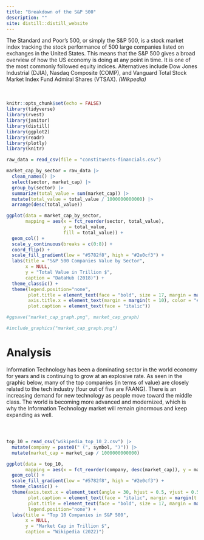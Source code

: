 ```yaml
---
title: "Breakdown of the S&P 500"
description: ""
site: distill::distill_website
---
```


The Standard and Poor's 500, or simply the S&P 500, is a stock market index tracking the stock performance of 500 large companies listed on exchanges in the United States. This means that the S&P 500 gives a broad overview of how the US economy is doing at any point in time. It is one of the most commonly followed equity indices. Alternatives include Dow Jones Industrial (DJIA), Nasdaq Composite (COMP), and Vanguard Total Stock Market Index Fund Admiral Shares (VTSAX). *(Wikpedia)*  
&nbsp;  
&nbsp;
```r
knitr::opts_chunk$set(echo = FALSE)
library(tidyverse)
library(rvest)
library(janitor)
library(distill)
library(ggplot2)
library(readr)
library(plotly)
library(knitr)
```

```r
raw_data = read_csv(file = "constituents-financials.csv")

market_cap_by_sector = raw_data |> 
  clean_names() |> 
  select(sector, market_cap) |> 
  group_by(sector) |> 
  summarize(total_value = sum(market_cap)) |> 
  mutate(total_value = total_value / 1000000000000) |> 
  arrange(desc(total_value))

ggplot(data = market_cap_by_sector,
       mapping = aes(x = fct_reorder(sector, total_value),
                     y = total_value,
                     fill = total_value)) +
  geom_col() +
  scale_y_continuous(breaks = c(0:8)) +
  coord_flip() + 
  scale_fill_gradient(low = "#5782f8", high = "#2e0cf3") +
  labs(title = "S&P 500 Companies Value by Sector",
       x = NULL,
       y = "Total Value in Trillion $",
       caption = "DataHub (2018)") +
  theme_classic() +
  theme(legend.position="none",
        plot.title = element_text(face = "bold", size = 17, margin = margin(b = 10)),
        axis.title.x = element_text(margin = margin(t = 10), color = "#454545"),
        plot.caption = element_text(face = "italic"))

#ggsave("market_cap_graph.png", market_cap_graph)

#include_graphics("market_cap_graph.png")
```

# Analysis

Information Technology has been a dominating sector in the world economy for years and is continuing to grow at an explosive rate. As seen in the graphic below, many of the top companies (in terms of value) are closely related to the tech industry (four out of five are FAANG). There is an increasing demand for new technology as people move toward the middle class. The world is becoming more advanced and modernized, which is why the Information Technology market will remain ginormous and keep expanding as well.  

#### \
```r
top_10 = read_csv("wikipedia_top_10_2.csv") |> 
  mutate(company = paste0(" (", symbol, ")")) |> 
  mutate(market_cap = market_cap / 1000000000000)

ggplot(data = top_10,
       mapping = aes(x = fct_reorder(company, desc(market_cap)), y = market_cap, fill = market_cap)) +
  geom_col() +
  scale_fill_gradient(low = "#5782f8", high = "#2e0cf3") +
  theme_classic() +
  theme(axis.text.x = element_text(angle = 30, hjust = 0.5, vjust = 0.5),
        plot.caption = element_text(face = "italic", margin = margin(t = 15)),
        plot.title = element_text(face = "bold", size = 17, margin = margin(b = 10)),
        legend.position="none") +
  labs(title = "Top 10 Companies in S&P 500",
       x = NULL,
       y = "Market Cap in Trillion $",
       caption = "Wikipedia (2022)")

```